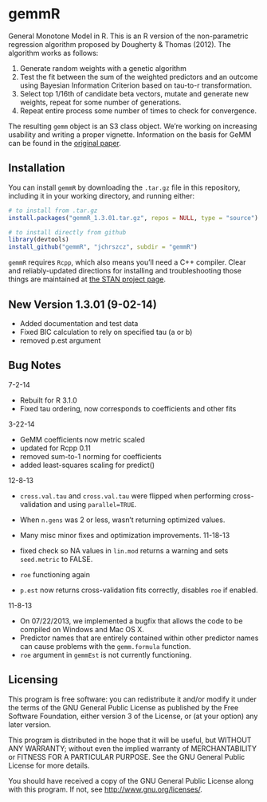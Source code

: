 gemmR
=====

General Monotone Model in R. This is an R version of the non-parametric regression algorithm proposed by Dougherty & Thomas (2012). The algorithm works as follows:

1. Generate random weights with a genetic algorithm
2. Test the fit between the sum of the weighted predictors and an outcome using Bayesian Information Criterion based on tau-to-r transformation.
3. Select top 1/16th of candidate beta vectors, mutate and generate new weights, repeat for some number of generations.
4. Repeat entire process some number of times to check for convergence.

The resulting `gemm` object is an S3 class object. We're working on increasing usability and writing a proper vignette. Information on the basis for GeMM can be found in the [original paper](http://www.bsos.umd.edu/psyc/dougherty/pdf%20articles/DoughertyThomas2012Rev.pdf).

Installation
-----

You can install `gemmR` by downloading the `.tar.gz` file in this repository, including it in your working directory, and running either:

```r
# to install from .tar.gz
install.packages("gemmR_1.3.01.tar.gz", repos = NULL, type = "source")

# to install directly from github
library(devtools)
install_github("gemmR", "jchrszcz", subdir = "gemmR")
```

`gemmR` requires `Rcpp`, which also means you'll need a C++ compiler. Clear and reliably-updated directions for installing and troubleshooting those things are maintained at [the STAN project page](https://github.com/stan-dev/rstan/wiki/RStan-Getting-Started#prerequisites).

New Version 1.3.01 (9-02-14)
------

* Added documentation and test data
* Fixed BIC calculation to rely on specified tau (a or b)
* removed p.est argument

Bug Notes
-----

7-2-14

* Rebuilt for R 3.1.0
* Fixed tau ordering, now corresponds to coefficients and other fits

3-22-14

* GeMM coefficients now metric scaled
* updated for Rcpp 0.11
* removed sum-to-1 norming for coefficients
* added least-squares scaling for predict()

12-8-13

* ```cross.val.tau``` and ```cross.val.tau``` were flipped when performing cross-validation and using ```parallel=TRUE```.
* When ```n.gens``` was 2 or less, wasn't returning optimized values.
* Many misc minor fixes and optimization improvements.
11-18-13

* fixed check so NA values in `lin.mod` returns a warning and sets `seed.metric` to FALSE.
* `roe` functioning again
* `p.est` now returns cross-validation fits correctly, disables `roe` if enabled.

11-8-13

*  On 07/22/2013, we implemented a bugfix that allows the code to be compiled on Windows and Mac OS X.
*  Predictor names that are entirely contained within other predictor names can cause problems with the `gemm.formula` function.
* `roe` argument in `gemmEst` is not currently functioning.


Licensing
-----

This program is free software: you can redistribute it and/or modify it under the terms of the GNU General Public License as published by the Free Software Foundation, either version 3 of the License, or (at your option) any later version.

This program is distributed in the hope that it will be useful, but WITHOUT ANY WARRANTY; without even the implied warranty of MERCHANTABILITY or FITNESS FOR A PARTICULAR PURPOSE.  See the GNU General Public License for more details.

You should have received a copy of the GNU General Public License along with this program.  If not, see <http://www.gnu.org/licenses/>.
